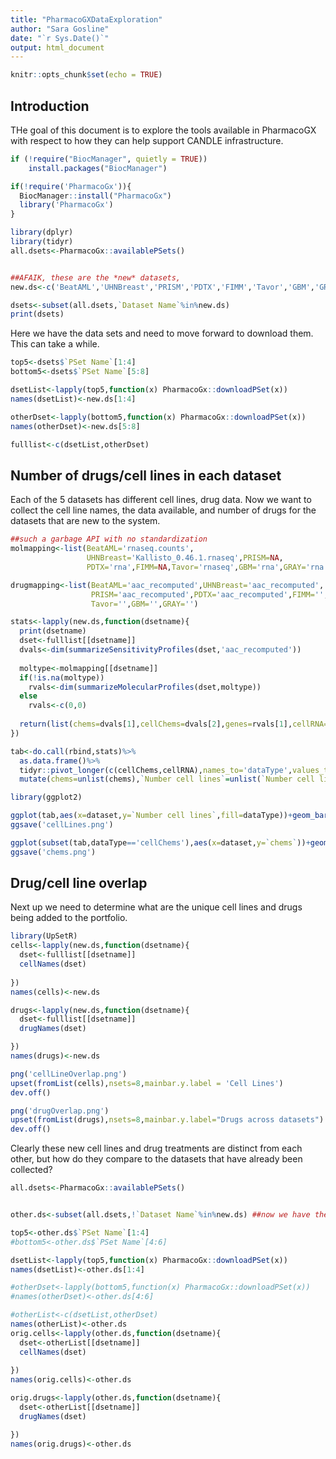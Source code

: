 ```yaml
---
title: "PharmacoGXDataExploration"
author: "Sara Gosline"
date: "`r Sys.Date()`"
output: html_document
---
```


```r
knitr::opts_chunk$set(echo = TRUE)
```

## Introduction

THe goal of this document is to explore the tools available in PharmacoGX with respect to how they can help support CANDLE infrastructure.

```r
if (!require("BiocManager", quietly = TRUE))
    install.packages("BiocManager")

if(!require('PharmacoGx')){
  BiocManager::install("PharmacoGx")
  library('PharmacoGx')
}

library(dplyr)
library(tidyr)
all.dsets<-PharmacoGx::availablePSets()


##AFAIK, these are the *new* datasets, 
new.ds<-c('BeatAML','UHNBreast','PRISM','PDTX','FIMM','Tavor','GBM','GRAY')

dsets<-subset(all.dsets,`Dataset Name`%in%new.ds)
print(dsets)
```

Here we have the data sets and need to move forward to download them. This can take a while.

```r
top5<-dsets$`PSet Name`[1:4]
bottom5<-dsets$`PSet Name`[5:8]

dsetList<-lapply(top5,function(x) PharmacoGx::downloadPSet(x))
names(dsetList)<-new.ds[1:4]

otherDset<-lapply(bottom5,function(x) PharmacoGx::downloadPSet(x))
names(otherDset)<-new.ds[5:8]

fulllist<-c(dsetList,otherDset)

```


## Number of drugs/cell lines in each dataset

Each of the 5 datasets has different cell lines, drug data. Now we want to collect the cell line names, the data available, and number of drugs for the datasets that are new to the system.

```r

##such a garbage API with no standardization
molmapping<-list(BeatAML='rnaseq.counts',
                 UHNBreast='Kallisto_0.46.1.rnaseq',PRISM=NA,
                 PDTX='rna',FIMM=NA,Tavor='rnaseq',GBM='rna',GRAY='rna')

drugmapping<-list(BeatAML='aac_recomputed',UHNBreast='aac_recomputed',
                  PRISM='aac_recomputed',PDTX='aac_recomputed',FIMM='',
                  Tavor='',GBM='',GRAY='')

stats<-lapply(new.ds,function(dsetname){
  print(dsetname)
  dset<-fulllist[[dsetname]]
  dvals<-dim(summarizeSensitivityProfiles(dset,'aac_recomputed'))
  
  moltype<-molmapping[[dsetname]]
  if(!is.na(moltype))
    rvals<-dim(summarizeMolecularProfiles(dset,moltype))
  else
    rvals<-c(0,0)
  
  return(list(chems=dvals[1],cellChems=dvals[2],genes=rvals[1],cellRNA=rvals[2],dataset=dsetname))
})

tab<-do.call(rbind,stats)%>%
  as.data.frame()%>%
  tidyr::pivot_longer(c(cellChems,cellRNA),names_to='dataType',values_to='Number cell lines')%>%
  mutate(chems=unlist(chems),`Number cell lines`=unlist(`Number cell lines`),dataset=unlist(dataset))

library(ggplot2)

ggplot(tab,aes(x=dataset,y=`Number cell lines`,fill=dataType))+geom_bar(stat='identity',position='dodge')+ggtitle('Number of cell lines measured')
ggsave('cellLines.png')

ggplot(subset(tab,dataType=='cellChems'),aes(x=dataset,y=`chems`))+geom_bar(stat='identity',position='dodge')+ggtitle('Number of chemicals measured')
ggsave('chems.png')


```


## Drug/cell line overlap

Next up we need to determine what are the unique cell lines and drugs being added to the portfolio.


```r
library(UpSetR)
cells<-lapply(new.ds,function(dsetname){
  dset<-fulllist[[dsetname]]
  cellNames(dset)
  
})
names(cells)<-new.ds

drugs<-lapply(new.ds,function(dsetname){
  dset<-fulllist[[dsetname]]
  drugNames(dset)

})
names(drugs)<-new.ds

png('cellLineOverlap.png')
upset(fromList(cells),nsets=8,mainbar.y.label = 'Cell Lines')
dev.off()

png('drugOverlap.png')
upset(fromList(drugs),nsets=8,mainbar.y.label="Drugs across datasets")
dev.off()
```
Clearly these new cell lines and drug treatments are distinct from each other, but how do they compare to the datasets that have already been collected?

```r

all.dsets<-PharmacoGx::availablePSets()


other.ds<-subset(all.dsets,!`Dataset Name`%in%new.ds) ##now we have these other datasets

top5<-other.ds$`PSet Name`[1:4]
#bottom5<-other.ds$`PSet Name`[4:6]

dsetList<-lapply(top5,function(x) PharmacoGx::downloadPSet(x))
names(dsetList)<-other.ds[1:4]

#otherDset<-lapply(bottom5,function(x) PharmacoGx::downloadPSet(x))
#names(otherDset)<-other.ds[4:6]

#otherList<-c(dsetList,otherDset)
names(otherList)<-other.ds
orig.cells<-lapply(other.ds,function(dsetname){
  dset<-otherList[[dsetname]]
  cellNames(dset)
  
})
names(orig.cells)<-other.ds

orig.drugs<-lapply(other.ds,function(dsetname){
  dset<-otherList[[dsetname]]
  drugNames(dset)

})
names(orig.drugs)<-other.ds
```
